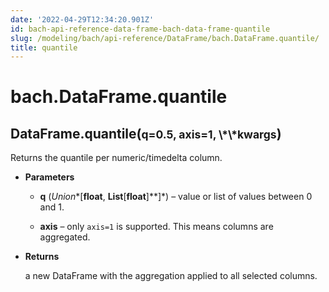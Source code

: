 ```yaml
---
date: '2022-04-29T12:34:20.901Z'
id: bach-api-reference-data-frame-bach-data-frame-quantile
slug: /modeling/bach/api-reference/DataFrame/bach.DataFrame.quantile/
title: quantile
---
```


# bach.DataFrame.quantile

<div class="method">
<h2 class="signature-class"><span class="additional-name">DataFrame.</span><span class="name">quantile(</span><small class="parameter-list"><span class="parameter" id="q">q=0.5</span>, <span class="parameter" id="axis">axis=1</span>, <span class="parameter" id="**">\*\*kwargs</span></small>)</h2>


<div class="content">

Returns the quantile per numeric/timedelta column.


* **Parameters**

    
    * **q** (*Union**[**float**, **List**[**float**]**]*) – value or list of values between 0 and 1.


    * **axis** – only `axis=1` is supported. This means columns are aggregated.



* **Returns**

    a new DataFrame with the aggregation applied to all selected columns.



</div>

</div>
